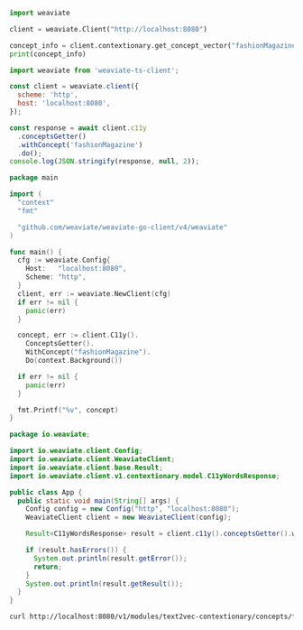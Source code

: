 
<Tabs groupId="languages">
<TabItem value="py" label="Python">

```python
import weaviate

client = weaviate.Client("http://localhost:8080")

concept_info = client.contextionary.get_concept_vector("fashionMagazine")
print(concept_info)
```

</TabItem>
<TabItem value="js" label="JS/TS Client v2">

```js
import weaviate from 'weaviate-ts-client';

const client = weaviate.client({
  scheme: 'http',
  host: 'localhost:8080',
});

const response = await client.c11y
  .conceptsGetter()
  .withConcept('fashionMagazine')
  .do();
console.log(JSON.stringify(response, null, 2));
```

</TabItem>
<TabItem value="go" label="Go">

```go
package main

import (
  "context"
  "fmt"

  "github.com/weaviate/weaviate-go-client/v4/weaviate"
)

func main() {
  cfg := weaviate.Config{
    Host:   "localhost:8080",
    Scheme: "http",
  }
  client, err := weaviate.NewClient(cfg)
  if err != nil {
    panic(err)
  }

  concept, err := client.C11y().
    ConceptsGetter().
    WithConcept("fashionMagazine").
    Do(context.Background())

  if err != nil {
    panic(err)
  }

  fmt.Printf("%v", concept)
}
```

</TabItem>
<TabItem value="java" label="Java">

```java
package io.weaviate;

import io.weaviate.client.Config;
import io.weaviate.client.WeaviateClient;
import io.weaviate.client.base.Result;
import io.weaviate.client.v1.contextionary.model.C11yWordsResponse;

public class App {
  public static void main(String[] args) {
    Config config = new Config("http", "localhost:8080");
    WeaviateClient client = new WeaviateClient(config);

    Result<C11yWordsResponse> result = client.c11y().conceptsGetter().withConcept("fashionMagazine").run();

    if (result.hasErrors()) {
      System.out.println(result.getError());
      return;
    }
    System.out.println(result.getResult());
  }
}
```

</TabItem>
<TabItem value="curl" label="Curl">

```bash
curl http://localhost:8080/v1/modules/text2vec-contextionary/concepts/fashionMagazine
```

</TabItem>
</Tabs>
